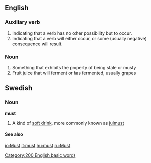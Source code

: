 ==English==
=== Auxiliary verb ===
#Indicating that a verb has no other possibility but to occur.
#Indicating that a verb will either occur, or some (usually negative) consequence will result.

=== Noun ===
#Something that exhibits the property of being stale or musty
#Fruit juice that will ferment or has fermented, usually grapes

==Swedish==
===Noun===<!---proper?--->
'''must'''
#A kind of [[soft drink]], more commonly known as [[julmust]]
====See also====
{{pedialite}}

[[Category:200 English basic words]]

[[io:Must]]
[[it:must]]
[[hu:must]]
[[ru:Must]]